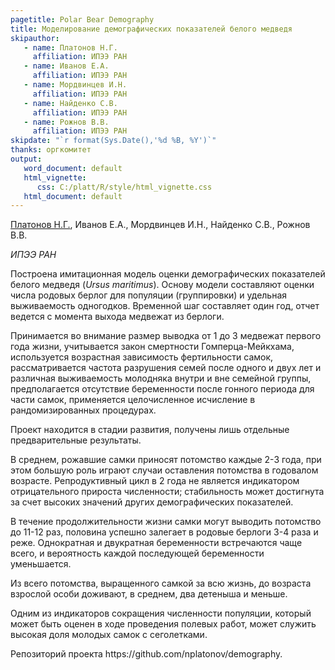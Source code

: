 ```yaml
---
pagetitle: Polar Bear Demography
title: Моделирование демографических показателей белого медведя
skipauthor:
   - name: Платонов Н.Г.
     affiliation: ИПЭЭ РАН
   - name: Иванов Е.А.
     affiliation: ИПЭЭ РАН
   - name: Мордвинцев И.Н.
     affiliation: ИПЭЭ РАН
   - name: Найденко С.В.
     affiliation: ИПЭЭ РАН
   - name: Рожнов В.В.
     affiliation: ИПЭЭ РАН
skipdate: "`r format(Sys.Date(),'%d %B, %Y')`"
thanks: оргкомитет
output:
   word_document: default
   html_vignette:
      css: C:/platt/R/style/html_vignette.css
   html_document: default
---
```


[Платонов Н.Г.]{.underline}, Иванов Е.А., Мордвинцев И.Н., Найденко С.В., Рожнов В.В.

*ИПЭЭ РАН*


Построена имитационная модель оценки демографических показателей белого медведя (*Ursus maritimus*). Основу модели составляют оценки числа родовых берлог для популяции (группировки) и удельная выживаемость одногодков. Временной шаг составляет один год, отчет ведется с момента выхода медвежат из берлоги. 

Принимается во внимание размер выводка от 1 до 3 медвежат первого года жизни, учитывается закон смертности Гомперца-Мейкхама, используется возрастная зависимость фертильности самок, рассматривается частота разрушения семей после одного и двух лет и различная выживаемость молодняка внутри и вне семейной группы, предполагается отсутствие беременности после гонного периода для части самок, применяется целочисленное исчисление в рандомизированных процедурах.

Проект находится в стадии развития, получены лишь отдельные предварительные результаты.

В среднем, рожавшие самки приносят потомство каждые 2-3 года, при этом большую роль играют случаи оставления потомства в годовалом возрасте. Репродуктивный цикл в 2 года не является индикатором отрицательного прироста численности; стабильность может достигнута за счет высоких значений других демографических показателей.

В течение продолжительности жизни самки могут выводить потомство до 11-12 раз, половина успешно залегает в родовые берлоги 3-4 раза и реже. Однократная и двукратная беременности встречаются чаще всего, и вероятность каждой последующей беременности уменьшается.

Из всего потомства, выращенного самкой за всю жизнь, до возраста взрослой особи доживают, в среднем, два детеныша и меньше.

Одним из индикаторов сокращения численности популяции, который может быть оценен в ходе проведения полевых работ, может служить высокая доля молодых самок с сеголетками.


<!--
При оценке численности популяции по числу родовых берлог важно принимать во внимание размер выводка медвежат первого года.
-->

Репозиторий проекта https://github.com/nplatonov/demography.
